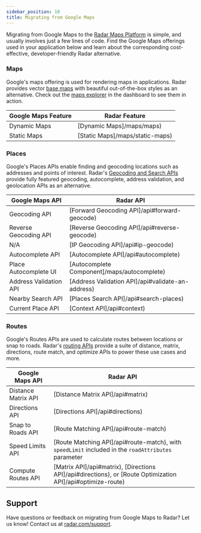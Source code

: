 ```yaml
---
sidebar_position: 10
title: Migrating from Google Maps
---
```



Migrating from Google Maps to the [Radar Maps Platform](https://radar.com/maps/overview) is simple, and usually involves just a few lines of code. Find the Google Maps offerings used in your application below and learn about the corresponding cost-effective, developer-friendly Radar alternative.


### Maps
Google's maps offering is used for rendering maps in applications. Radar provides vector [base maps](https://radar.com/maps/maps) with beautiful out-of-the-box styles as an alternative. Check out the [maps explorer](https://radar.com/dashboard/maps/maps-explorer/maps) in the dashboard to see them in action.

<div className="full-width-table">

| Google Maps Feature | Radar Feature
-------------------------------------|--------------------------------------------------------------------------------|
| Dynamic Maps | [Dynamic Maps]/maps/maps)
| Static Maps | [Static Maps]/maps/static-maps)

</div>

### Places

Google's Places APIs enable finding and geocoding locations such as addresses and points of interest. Radar's [Geocoding and Search APIs](https://radar.com/maps/geocoding) provide fully featured geocoding, autocomplete, address validation, and geolocation APIs as an alternative.

<div className="full-width-table">

| Google Maps API | Radar API |
-------------------------------------|--------------------------------------------------------------------------------|
| Geocoding API   | [Forward Geocoding API]/api#forward-geocode)              |
| Reverse Geocoding API  | [Reverse Geocoding API]/api#reverse-geocode)           |
| N/A | [IP Geocoding API]/api#ip-geocode)             |
| Autocomplete API   | [Autocomplete API]/api#autocomplete)              |
| Place Autocomplete UI | [Autocomplete Component]/maps/autocomplete)
| Address Validation API | [Address Validation API]/api#validate-an-address)     |
| Nearby Search API   | [Places Search API]/api#search-places)             |
| Current Place API   | [Context API]/api#context)             |


</div>

### Routes

Google's Routes APIs are used to calculate routes between locations or snap to roads. Radar's [routing APIs](https://radar.com/maps/routing) provide a suite of distance, matrix, directions, route match, and optimize APIs to power these use cases and more.

<div className="full-width-table">

| Google Maps API | Radar API
-------------------------------------|--------------------------------------------------------------------------------|
| Distance Matrix API | [Distance Matrix API]/api#matrix)
| Directions API | [Directions API]/api#directions)
| Snap to Roads API | [Route Matching API]/api#route-match)
| Speed Limits API | [Route Matching API]/api#route-match), with `speedLimit` included in the `roadAttributes` parameter
| Compute Routes API | [Matrix API]/api#matrix), [Directions API]/api#directions), or [Route Optimization API]/api#optimize-route)

</div>


## Support

Have questions or feedback on migrating from Google Maps to Radar? Let us know! Contact us at [radar.com/support](https://radar.com/support).
